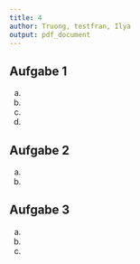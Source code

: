 ```yaml
---
title: 4
author: Truong, testfran, Ilya
output: pdf_document
---
```


## Aufgabe 1
a.
\begin{verbatim}
WITH RECURSIVE OberGeo(gid. gname, gparent)
AS (
    (SELECT * FROM hierachie
    WHERE id IN (SELECT parent FROM hierarchie WHERE name ='Geo-Datenbanken'))
UNION
    (SELECT hierarchie.* FROM OberGeo, hierarchie
    WHERE OberGeo.gparent = hierarchie.id)
)
SELECT * FROM OberGeo;
\end{verbatim}

b.
\begin{verbatim}
WITH RECURSIVE Tree(rid, rname, rparent)
AS (
    (SELECT * FROM hierachie
    WHERE name = 'Datenbanksysteme I')
UNION
    (SELECT hierachie.* FROM Tree, hierachie
    WHERE Tree.rparent = hierachie.id)
)
SELECT count(*) from Tree;
\end{verbatim}

c.
\begin{verbatim}
SELECT count(*) - 1
FROM hierachie
WHERE parent IN (SELECT parent FROM hierachie
                 WHERE name = 'Grafikprogrammierung II');
\end{verbatim}

d.
\begin{verbatim}
WITH RECURSIVE UnterHaupt(rid, rname, rparent)
AS (
    (SELECT * FROM hierachie
    WHERE name = 'Hauptstudium')
UNION
    (SELECT hierachie.* FROM UnterHaupt, hierachie
    WHERE hierachie.parent = UnterHaupt.rid)
)
SELECT * FROM UnterHaupt
WHERE name LIKE 'S%';
\end{verbatim}

\pagebreak

## Aufgabe 2
a.
\begin{verbatim}
UPDATE GEHALT
SET jahresgehalt = jahresgehalt - 2000
WHERE jahresgehalt > 70000;
\end{verbatim}
\begin{verbatim}
UPDATE GEHALT
SET jahresgehalt = jahresgehalt * 1.05
WHERE jahresgehalt <= 70000;
\end{verbatim}

b.
\begin{verbatim}
UPDATE GEHALT
SET bonus = bonus + 10000
WHERE name LIKE 'M%';
\end{verbatim}

## Aufgabe 3
a.
\begin{verbatim}
SELECT *
FROM GEHALT G
WHERE jahresgehalt >= ALL(SELECT jahresgehalt FROM GEHALT
                        WHERE G.mitarbeiter_id = mitarbeiter_id);
\end{verbatim}

b.
\begin{verbatim}
SELECT GEHALT.*
FROM GEHALT, (SELECT abteilung, avg(jahresgehalt) as AVGGehalt FROM GEHALT GROUP BY abteilung) T
WHERE GEHALT.abteilung = T.abteilung AND jahresgehalt > T.AVGGehalt;
\end{verbatim}

c.
\begin{verbatim}
SELECT * FROM GEHALT
WHERE abteilung IN (
    SELECT abteilung, sum(bonus)
    FROM GEHALT
    GROUP BY abteilung
    HAVING sum(bonus) > (SELECT sum(bonus)/count(distinct abteilung) FROM GEHALT));
\end{verbatim}
